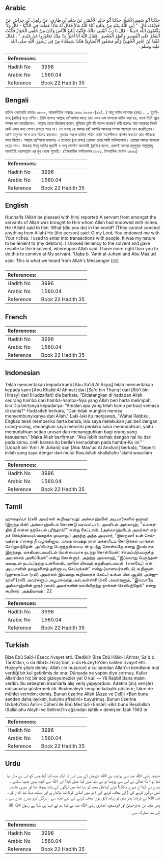 ## Arabic


<div dir="rtl" lang="ar" style={{fontSize:'larger',backgroundColor:'#f8f9fa',padding:20}}>
حَدَّثَنَا أَبُو سَعِيدٍ الأَشَجُّ، حَدَّثَنَا أَبُو خَالِدٍ الأَحْمَرُ، عَنْ سَعْدِ بْنِ طَارِقٍ، عَنْ رِبْعِيِّ، بْنِ حِرَاشٍ عَنْ حُذَيْفَةَ، قَالَ ‏ "‏ أُتِيَ اللَّهُ بِعَبْدٍ مِنْ عِبَادِهِ آتَاهُ اللَّهُ مَالاً فَقَالَ لَهُ مَاذَا عَمِلْتَ فِي الدُّنْيَا - قَالَ وَلاَ يَكْتُمُونَ اللَّهَ حَدِيثًا - قَالَ يَا رَبِّ آتَيْتَنِي مَالَكَ فَكُنْتُ أُبَايِعُ النَّاسَ وَكَانَ مِنْ خُلُقِي الْجَوَازُ فَكُنْتُ أَتَيَسَّرُ عَلَى الْمُوسِرِ وَأُنْظِرُ الْمُعْسِرَ ‏.‏ فَقَالَ اللَّهُ أَنَا أَحَقُّ بِذَا مِنْكَ تَجَاوَزُوا عَنْ عَبْدِي ‏"‏ ‏.‏ فَقَالَ عُقْبَةُ بْنُ عَامِرٍ الْجُهَنِيُّ وَأَبُو مَسْعُودٍ الأَنْصَارِيُّ هَكَذَا سَمِعْنَاهُ مِنْ فِي رَسُولِ اللَّهِ صلى الله عليه وسلم ‏.‏
</div>
<div style={{backgroundColor:'#f8f9fa',padding:20, marginBottom: 10}}><table> <thead> <tr> <th>References:</th> <th></th> </tr> </thead> <tbody><tr><td>Hadith No</td><td>3996</td></tr><tr><td>Arabic No</td><td>1560.04</td></tr><tr><td>Reference</td><td>Book 22 Hadith 35</td></tr></tbody></table></div>

## Bengali


<div dir="ltr" lang="bn" style={{fontSize:'larger',backgroundColor:'#f8f9fa',padding:20}}>
হাদিস একাডেমি নাম্বারঃ ৩৮৮৮, আন্তর্জাতিক নাম্বারঃ ১৫৬০ ৩৮৮৮-(২৯/...) আবূ সাঈদ আশাজ্জ (রহঃ) ..... হুযাইফাহ্ (রাযিঃ) হতে বর্ণিত। তিনি বলেনঃ আল্লাহ তা'আলার কাছে তার এমন এক বান্দাকে হাযির করা হয়, যাকে তিনি প্রচুর সম্পদ দান করেছিলেন। আল্লাহ তাকে জিজ্ঞেস করেন, দুনিয়ায় তুমি কী আমল করেছ? রাবী বলেনঃ আর আল্লাহর নিকট কেউ কোন কথা গোপন রাখতে পারে না। সে বললঃ হে আমার রব! আপনি আপনার সম্পদ আমাকে দান করেছিলেন। আমি মানুষের সাথে ক্রয়-বিক্রয় করতাম। সুতরাং সচ্ছল ব্যক্তির সহিত আমি সহনশীলতা প্রদর্শন করতাম আর গরীবকে সময় দিতাম। আল্লাহ তা'আলা বললেনঃ এ ব্যাপারে (হে বান্দা) তোমার চেয়ে আমি অধিকযোগ্য। তোমরা আমার বান্দাকে ছেড়ে দাও। উকবাহ ইবনু আমির জুহানী ও আবূ মাসউদ আনসারী (রাযিঃ) বলেন, এরূপই আমরা রসূলুল্লাহ সাল্লাল্লাহু আলাইহি ওয়াসাল্লাম এর মুখ থেকে শুনেছি। (ইসলামিক ফাউন্ডেশন ৩৮৫১, ইসলামিক সেন্টার ৩৮৫০)
</div>
<div style={{backgroundColor:'#f8f9fa',padding:20, marginBottom: 10}}><table> <thead> <tr> <th>References:</th> <th></th> </tr> </thead> <tbody><tr><td>Hadith No</td><td>3996</td></tr><tr><td>Arabic No</td><td>1560.04</td></tr><tr><td>Reference</td><td>Book 22 Hadith 35</td></tr></tbody></table></div>

## English


<div dir="ltr" lang="en" style={{fontSize:'larger',backgroundColor:'#f8f9fa',padding:20}}>
Hudhaifa (Allah be pleased with him) reported:A servant from amongst the servants of Allah was brought to Him whom Allah had endowed with riches. He (Allah) said to him: What (did you do) in the world? (They cannot conceal anything from Allah) He (the person) said: O my Lord, You endowed me with Your riches. I used to enter into transactions with people. It was my nature to be lenient to (my debtors). I showed leniency to the solvent and gave respite to the insolvent, whereupon Allah said: I have more right than you to do this to connive at My servant. 'Uqba b. 'Amir al-Juhani and Abu Mas'ud said: This is what we heard from Allah's Messenger (ﷺ)
</div>
<div style={{backgroundColor:'#f8f9fa',padding:20, marginBottom: 10}}><table> <thead> <tr> <th>References:</th> <th></th> </tr> </thead> <tbody><tr><td>Hadith No</td><td>3996</td></tr><tr><td>Arabic No</td><td>1560.04</td></tr><tr><td>Reference</td><td>Book 22 Hadith 35</td></tr></tbody></table></div>

## French


<div dir="ltr" lang="fr" style={{fontSize:'larger',backgroundColor:'#f8f9fa',padding:20}}>

</div>
<div style={{backgroundColor:'#f8f9fa',padding:20, marginBottom: 10}}><table> <thead> <tr> <th>References:</th> <th></th> </tr> </thead> <tbody><tr><td>Hadith No</td><td>3996</td></tr><tr><td>Arabic No</td><td>1560.04</td></tr><tr><td>Reference</td><td>Book 22 Hadith 35</td></tr></tbody></table></div>

## Indonesian


<div dir="ltr" lang="id" style={{fontSize:'larger',backgroundColor:'#f8f9fa',padding:20}}>
Telah menceritakan kepada kami [Abu Sa'id Al Asyaj] telah menceritakan kepada kami [Abu Khalid Al Ahmar] dari [Sa'd bin Thariq] dari [Rib'i bin Hirasy] dari [Hudzaifah] dia berkata, "Didatangkan di hadapan Allah seorang hamba dari hamba-hamba-Nya yang Allah beri harta melimpah, lalu Dia bertanya kepadanya: "Amalan apa yang telah kamu perbuat semasa di dunia?" Hudzaifah berkata, "Dan tidak mungkin mereka menyembunyikanya dari Allah." Laki-laki itu menjawab, "Wahai Rabbku, Engkau telah memberiku harta benda, lalu saya melakukan jual beli dengan orang-orang, sedangkan saya memiliki perilaku suka memudahkan, yaitu memudahkan setiap urusan dan menangguhkan bagi orang yang kesusahan." Maka Allah berfirman: "Aku lebih berhak dengan hal itu dari pada kamu, oleh karena itu berilah kemudahan pada hamba-Ku ini." ' [Uqbah bin 'Amir Al Juhani] dan [Abu Mas'ud Al Anshari] berkata, "Seperti inilah yang saya dengar dari mulut Rasulullah shallallahu 'alaihi wasallam
</div>
<div style={{backgroundColor:'#f8f9fa',padding:20, marginBottom: 10}}><table> <thead> <tr> <th>References:</th> <th></th> </tr> </thead> <tbody><tr><td>Hadith No</td><td>3996</td></tr><tr><td>Arabic No</td><td>1560.04</td></tr><tr><td>Reference</td><td>Book 22 Hadith 35</td></tr></tbody></table></div>

## Tamil


<div dir="ltr" lang="ta" style={{fontSize:'larger',backgroundColor:'#f8f9fa',padding:20}}>
ஹுதைஃபா (ரலி) அவர்கள் கூறியதாவது: அல்லாஹ்வின் அடியார்களில் ஒருவர் (இறந்த பின்) அல்லாஹ்விடம் கொண்டு வரப்பட்டார். அவரிடம் அல்லாஹ், "உலகத்தில் நீ என்ன நற்செயல் புரிந்தாய்?" என்று கேட்டான். (அல்லாஹ்விடம் அவர்கள் எந்தச் செய்தியையும் மறைக்க முடியாது.) அதற்கு அந்த அடியார், "இறைவா! உன் செல்வத்தை எனக்கு நீ வழங்கினாய். அதை வைத்து நான் மக்களிடம் கொடுக்கல் வாங்கல் செய்துவந்தேன். அப்போது பெருந்தன்மையுடன் நடந்து கொள்வதே எனது இயல்பாக இருந்தது. வசதியுடையவரிடம் மென்மையாக நடந்து கொள்வேன்: சிரமப்படுபவருக்கு அவகாசம் அளிப்பேன்" என்று சொன்னார். அதற்கு அல்லாஹ், "இ(வ்வாறு பெருந்தன்மையுடன் நடப்ப)தற்கு உன்னைவிட நானே மிகவும் தகுதியுடையவன். (எனவே,) என் அடியானின் தவறுகளைத் தள்ளுபடி செய்யுங்கள்" என்று (வானவர்களிடம்) கூறினான். (ஹுதைஃபா (ரலி) அவர்கள் இவ்வாறு கூறியதைக் கேட்ட) உக்பா பின் ஆமிர் அல்ஜுஹனீ (ரலி) அவர்களும் அபூமஸ்ஊத் அல்அன்சாரி (ரலி) அவர்களும், "இவ்வாறே அல்லாஹ்வின் தூதர் (ஸல்) அவர்களின் வாயிலிருந்து நாங்கள் செவியுற்றோம்" என்று கூறினர். அத்தியாயம் : 22
</div>
<div style={{backgroundColor:'#f8f9fa',padding:20, marginBottom: 10}}><table> <thead> <tr> <th>References:</th> <th></th> </tr> </thead> <tbody><tr><td>Hadith No</td><td>3996</td></tr><tr><td>Arabic No</td><td>1560.04</td></tr><tr><td>Reference</td><td>Book 22 Hadith 35</td></tr></tbody></table></div>

## Turkish


<div dir="ltr" lang="tr" style={{fontSize:'larger',backgroundColor:'#f8f9fa',padding:20}}>
Bize Ebû Saîd-i Eşecc rivayet etti. (Dediki): Bize Ebû Hâlid-i Ahmar, Sa'd b. Târık'dan, o da Ribî b. Hırâş'dan, o da Huzeyfe'den naklen rivayet etti. Huzeyfe şöyle demiş: Allah (ıin huzurun) a kullarından Allah'ın kendisine mal verdiği bir kul getirilmiş de ona: Dünyada ne yaptın diye sormuş. Kullar Allah'dan hiç bir söz gizleyemezler ya! O kul: — Yâ Rabbi! Bana malını verdin. Bu sebepten insanlarla alış veriş yapıyordum. Âdetim (alış verişte) müsamaha göstermek idi. Binâenaleyh zengine kolaylık gösterir; fakre de mühlet verirdim; demiş. Bunun üzerine Allah (Azze ve Cell): «Ben buna senden daha layıkım; kulumu affedin!» buyurmuş. Bunun üzerine Ukbetü'bnü Âmir-i Cühenî ile Ebû Mes'ûd-i Ensârî: «Biz bunu Resûlullah (Sallallahu Aleyhi ve Sellem)'in ağzından işittik.» demişler. İzah 1563 te
</div>
<div style={{backgroundColor:'#f8f9fa',padding:20, marginBottom: 10}}><table> <thead> <tr> <th>References:</th> <th></th> </tr> </thead> <tbody><tr><td>Hadith No</td><td>3996</td></tr><tr><td>Arabic No</td><td>1560.04</td></tr><tr><td>Reference</td><td>Book 22 Hadith 35</td></tr></tbody></table></div>

## Urdu


<div dir="rtl" lang="ur" style={{fontSize:'larger',backgroundColor:'#f8f9fa',padding:20}}>
حذیفہ رضی اﷲ عنہ سے روایت ہے اﷲ عزوجل کے پس اس کا ایک بندہ لایا گیا جس کو اس نے مال دیا تھا تو اﷲ تعالیٰ نے اس سے پوچھا تو نے دنیا میں کیا عمل کیا؟ اور اﷲ سے کچھ نہیں چھپا سکتے ۔ بندے نے کہا اے میرے مالک! تونے اپنامال مجھ کو دیا تھا میں لوگوں کے ہاتھ بیچتا تھا اور میری عادت تھی درگزر کرنے کی ( اور معاف کرنے کی ) تو میں آسانی کرتا تھا مالدار پر اور مہلت دیتا تھا نادار کو ۔ تب ﷲا نے فرمایا پھر میں تو زیادہ لائق ہوں معاف کرنے کے لیے تجھ سے ، درگزر کرو میرے بندے سے ۔ پھر عقبہ بن عامرجہنیؓ اور ابومسعود انصاری رضی اﷲ عنہ نے کہا ہم نے ایسا ہی سُنا ہے رسول اﷲ ﷺ کے منہ مبارک سے ۔
</div>
<div style={{backgroundColor:'#f8f9fa',padding:20, marginBottom: 10}}><table> <thead> <tr> <th>References:</th> <th></th> </tr> </thead> <tbody><tr><td>Hadith No</td><td>3996</td></tr><tr><td>Arabic No</td><td>1560.04</td></tr><tr><td>Reference</td><td>Book 22 Hadith 35</td></tr></tbody></table></div>